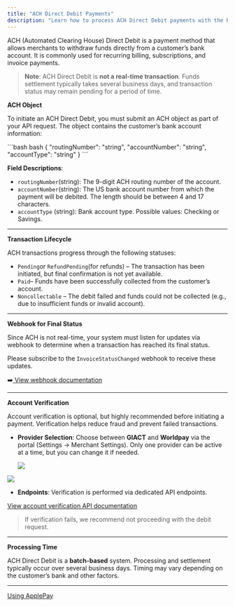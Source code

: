 ```yaml
---
title: "ACH Direct Debit Payments"
description: "Learn how to process ACH Direct Debit payments with the Revolv3 API. This guide includes setup, authorization, and transaction examples."
---
```


ACH (Automated Clearing House) Direct Debit is a payment method that allows merchants to withdraw funds directly from a customer’s bank account. It is commonly used for recurring billing, subscriptions, and invoice payments.

> **Note**: ACH Direct Debit is **not a real-time transaction**. Funds settlement typically takes several business days, and transaction status may remain pending for a period of time.

**ACH Object**

To initiate an ACH Direct Debit, you must submit an ACH object as part of your API request. The object contains the customer’s bank account information:

<CodeGroup>
  ```bash bash
  {   
  	"routingNumber": "string",   
  	"accountNumber": "string",   
  	"accountType": "string" 
  }
  ```
</CodeGroup>

**Field Descriptions**:

* `routingNumber`(string): The 9-digit ACH routing number of the account.
* `accountNumber`(string): The US bank account number from which the payment will be debited. The length should be between 4 and 17 characters.
* `accountType` (string): Bank account type. Possible values: Checking or Savings.

***

**Transaction Lifecycle**

ACH transactions progress through the following statuses:

* `Pending`or `RefundPending`(for refunds) – The transaction has been initiated, but final confirmation is not yet available.
* `Paid`– Funds have been successfully collected from the customer’s account.
* `Noncollectable` – The debit failed and funds could not be collected (e.g., due to insufficient funds or invalid account).

***

**Webhook for Final Status**

Since ACH is not real-time, your system must listen for updates via webhook to determine when a transaction has reached its final status.

Please subscribe to the `InvoiceStatusChanged` webhook to receive these updates.

➡️[ View webhook documentation](https://docs.revolv3.com/docs/webhooks#/)

***

**Account Verification**

Account verification is optional, but highly recommended before initiating a payment. Verification helps reduce fraud and prevent failed transactions.

* **Provider Selection**: Choose between **GIACT** and **Worldpay** via the portal (Settings → Merchant Settings). Only one provider can be active at a time, but you can change it if needed.

  ![](\images\docs\5e8827d9eac53c3a9719a956b0bae08eb3dfb4888e29446a5d0fb484beba8bc7-image.png)

![](\images\docs\75ce685252f45c3775912cede933c085b81dee517d86fbca50ad612d302dd9c6-image.png)

* **Endpoints**: Verification is performed via dedicated API endpoints.

[View account verification API documentation](https://docs.revolv3.com/reference/)

> If verification fails, we recommend not proceeding with the debit request.

***

**Processing Time**

ACH Direct Debit is a **batch-based** system. Processing and settlement typically occur over several business days. Timing may vary depending on the customer’s bank and other factors.

***

[Using ApplePay](/docs/using-applepay)
